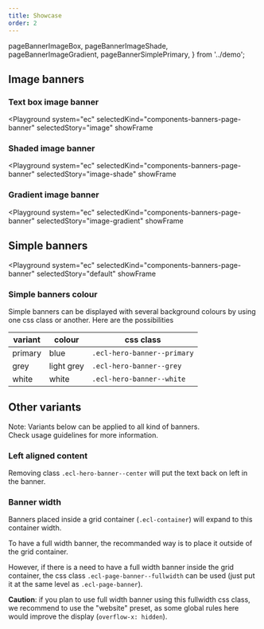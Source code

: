 ```yaml
---
title: Showcase
order: 2
---
```


  pageBannerImageBox,
  pageBannerImageShade,
  pageBannerImageGradient,
  pageBannerSimplePrimary,
} from '../demo';

## Image banners

### Text box image banner

<Playground
  system="ec"
  selectedKind="components-banners-page-banner"
  selectedStory="image"
  showFrame
>
  <Html markup={pageBannerImageBox} />
</Playground>

### Shaded image banner

<Playground
  system="ec"
  selectedKind="components-banners-page-banner"
  selectedStory="image-shade"
  showFrame
>
  <Html markup={pageBannerImageShade} />
</Playground>

### Gradient image banner

<Playground
  system="ec"
  selectedKind="components-banners-page-banner"
  selectedStory="image-gradient"
  showFrame
>
  <Html markup={pageBannerImageGradient} />
</Playground>

## Simple banners

<Playground
  system="ec"
  selectedKind="components-banners-page-banner"
  selectedStory="default"
  showFrame
>
  <Html markup={pageBannerSimplePrimary} />
</Playground>

### Simple banners colour

Simple banners can be displayed with several background colours by using one css class or another.
Here are the possibilities

| variant | colour     | css class                   |
| ------- | ---------- | --------------------------- |
| primary | blue       | `.ecl-hero-banner--primary` |
| grey    | light grey | `.ecl-hero-banner--grey`    |
| white   | white      | `.ecl-hero-banner--white`   |

## Other variants

Note: Variants below can be applied to all kind of banners.  
Check usage guidelines for more information.

### Left aligned content

Removing class `.ecl-hero-banner--center` will put the text back on left in the banner.

### Banner width

Banners placed inside a grid container (`.ecl-container`) will expand to this container width.

To have a full width banner, the recommanded way is to place it outside of the grid container.

However, if there is a need to have a full width banner inside the grid container, the css class `.ecl-page-banner--fullwidth` can be used (just put it at the same level as `.ecl-page-banner`).

**Caution**: if you plan to use full width banner using this fullwidth css class, we recommend to use the "website" preset, as some global rules here would improve the display (`overflow-x: hidden`).
